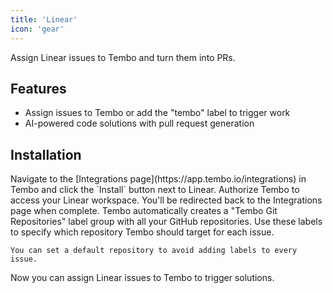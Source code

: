 ```yaml
---
title: 'Linear'
icon: 'gear'
---
```


Assign Linear issues to Tembo and turn them into PRs.


## Features

- Assign issues to Tembo or add the "tembo" label to trigger work
- AI-powered code solutions with pull request generation

## Installation

<Steps>
  <Step title="Install">
    Navigate to the [Integrations page](https://app.tembo.io/integrations) in Tembo and click the `Install` button next to Linear.
  </Step>
  <Step title="Authorize">
    Authorize Tembo to access your Linear workspace. You'll be redirected back to the Integrations page when complete.
  </Step>
  <Step title="Repository Labels">
    Tembo automatically creates a "Tembo Git Repositories" label group with all your GitHub repositories. Use these labels to specify which repository Tembo should target for each issue.
    
    You can set a default repository to avoid adding labels to every issue.
  </Step>
  <Step title="Assignment">
    Now you can assign Linear issues to Tembo to trigger solutions.
  </Step>
</Steps> 
